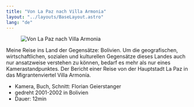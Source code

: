 ```yaml
---
title: "Von La Paz nach Villa Armonia"
layout: "../layouts/BaseLayout.astro"
lang: "de"
---
```



<figure class="layout-grid">
  <Image
    src={hero}
    widths={[400, 800, 1200]}
    sizes={`(min-width: 1300px) 960px, calc(100vw - 2rem)`}
    alt="Von La Paz nach Villa Armonia"
  />
</figure>

Meine Reise ins Land der Gegensätze: Bolivien. Um die geografischen, wirtschaftlichen, sozialen und kulturellen Gegensätze dieses Landes auch nur ansatzweise verstehen zu können, bedarf es mehr als nur eines Kamerastandpunktes. Der Bericht einer Reise von der Hauptstadt La Paz in das Migrantenviertel Villa Armonía.

- Kamera, Buch, Schnitt: Florian Geierstanger
- gedreht 2001-2002 in Bolivien
- Dauer: 12min
